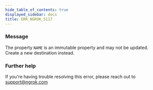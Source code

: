 ```yaml
---
hide_table_of_contents: true
displayed_sidebar: docs
title: ERR_NGROK_5117
---
```


### Message

The property `NAME` is an immutable property and may not be updated. Create a new destination instead.

### Further help

If you're having trouble resolving this error, please reach out to [support@ngrok.com](mailto:support@ngrok.com?subject=Help%20with%20ERR_NGROK_5117)
